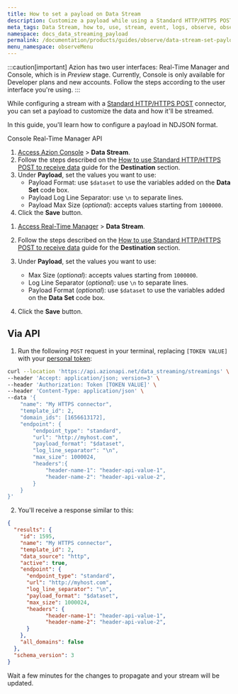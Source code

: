```yaml
---
title: How to set a payload on Data Stream
description: Customize a payload while using a Standard HTTP/HTTPS POST connector.
meta_tags: Data Stream, how to, use, stream, event, logs, observe, observability
namespace: docs_data_streaming_payload
permalink: /documentation/products/guides/observe/data-stream-set-payload/
menu_namespace: observeMenu
---
```



:::caution[important]
Azion has two user interfaces: Real-Time Manager and Console, which is in *Preview* stage. Currently, Console is only available for Developer plans and new accounts. Follow the steps according to the user interface you're using.
:::

While configuring a stream with a [Standard HTTP/HTTPS POST](/en/documentation/products/guides/observe/connector-standard-https-post/) connector, you can set a payload to customize the data and how it'll be streamed.

In this guide, you'll learn how to configure a payload in NDJSON format.

<Tabs client:visible>
    <Fragment slot="tab.console">Console</Fragment>
    <Fragment slot="tab.rtm">Real-Time Manager</Fragment>
    <Fragment slot="tab.api">API</Fragment>

<Fragment slot="panel.console">

1. [Access Azion Console](/en/documentation/products/guides/how-to-access-rtm/) > **Data Stream**.
2. Follow the steps described on the [How to use Standard HTTP/HTTPS POST to receive data](/en/documentation/products/guides/observe/connector-standard-https-post/) guide for the **Destination** section.
3. Under **Payload**, set the values you want to use:
    - Payload Format: use `$dataset` to use the variables added on the **Data Set** code box.
    - Payload Log Line Separator: use `\n` to separate lines.
    - Payload Max Size (*optional*): accepts values starting from `1000000`.
4. Click the **Save** button.

</Fragment>

<Fragment slot="panel.rtm">

1. [Access Real-Time Manager](https://manager.azion.com/) > **Data Stream**.
2. Follow the steps described on the [How to use Standard HTTP/HTTPS POST to receive data](/en/documentation/products/guides/observe/connector-standard-https-post/) guide for the **Destination** section.
3. Under **Payload**, set the values you want to use:
    - Max Size (*optional*): accepts values starting from `1000000`.
    - Log Line Separator (*optional*): use `\n` to separate lines.
    - Payload Format (*optional*): use `$dataset` to use the variables added on the **Data Set** code box.

4. Click the **Save** button.

</Fragment>

<Fragment slot="panel.api">

## Via API

1. Run the following `POST` request in your terminal, replacing `[TOKEN VALUE]` with your [personal token](/en/documentation/products/guides/personal-tokens/):

```bash
curl --location 'https://api.azionapi.net/data_streaming/streamings' \
--header 'Accept: application/json; version=3' \
--header 'Authorization: Token [TOKEN VALUE]' \
--header 'Content-Type: application/json' \
--data '{
    "name": "My HTTPS connector",
    "template_id": 2,
    "domain_ids": [1656613172],
    "endpoint": {
        "endpoint_type": "standard",
        "url": "http://myhost.com",
        "payload_format": "$dataset",
        "log_line_separator": "\n",
        "max_size": 1000024,
        "headers":{
            "header-name-1": "header-api-value-1",
            "header-name-2": "header-api-value-2",
        }
    }
}'
```

2. You'll receive a response similar to this:

```json
{
  "results": {
    "id": 1595,
    "name": "My HTTPS connector",
    "template_id": 2,
    "data_source": "http",
    "active": true,
    "endpoint": {
      "endpoint_type": "standard",
      "url": "http://myhost.com",
      "log_line_separator": "\n",
      "payload_format": "$dataset",
      "max_size": 1000024,
      "headers": {
            "header-name-1": "header-api-value-1",
            "header-name-2": "header-api-value-2",
      }
    },
    "all_domains": false
  },
  "schema_version": 3
}
```

Wait a few minutes for the changes to propagate and your stream will be updated.

  <JourneyAPI />

</Fragment>

</Tabs>
<br /><br />

